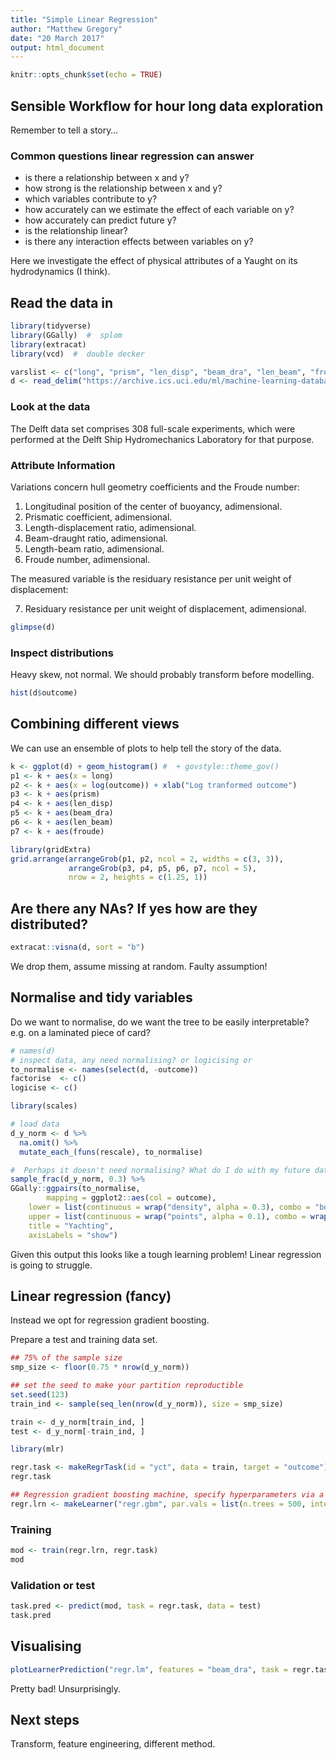 ```yaml
---
title: "Simple Linear Regression"
author: "Matthew Gregory"
date: "20 March 2017"
output: html_document
---
```


```r
knitr::opts_chunk$set(echo = TRUE)
```

## Sensible Workflow for hour long data exploration

Remember to tell a story...

### Common questions linear regression can answer

* is there a relationship between x and y?  
* how strong is the relationship between x and y?  
* which variables contribute to y?  
* how accurately can we estimate the effect of each variable on y?  
* how accurately can predict future y?  
* is the relationship linear?  
* is there any interaction effects between variables on y?  

Here we investigate the effect of physical attributes of a Yaught on its hydrodynamics (I think).  

## Read the data in

```r
library(tidyverse)
library(GGally)  #  splom
library(extracat)
library(vcd)  #  double decker

varslist <- c("long", "prism", "len_disp", "beam_dra", "len_beam", "froude", "outcome")
d <- read_delim("https://archive.ics.uci.edu/ml/machine-learning-databases/00243/yacht_hydrodynamics.data", col_names = varslist, delim = " ")


```

### Look at the data

The Delft data set comprises 308 full-scale experiments, which were performed at the Delft Ship Hydromechanics Laboratory for that purpose.   

### Attribute Information

Variations concern hull geometry coefficients and the Froude number: 

1. Longitudinal position of the center of buoyancy, adimensional. 
2. Prismatic coefficient, adimensional. 
3. Length-displacement ratio, adimensional. 
4. Beam-draught ratio, adimensional. 
5. Length-beam ratio, adimensional. 
6. Froude number, adimensional. 

The measured variable is the residuary resistance per unit weight of displacement: 

7. Residuary resistance per unit weight of displacement, adimensional. 

```r
glimpse(d)
```

### Inspect distributions

Heavy skew, not normal. We should probably transform before modelling.

```r
hist(d$outcome)
```


## Combining different views

We can use an ensemble of plots to help tell the story of the data.

```r

k <- ggplot(d) + geom_histogram() #  + govstyle::theme_gov()
p1 <- k + aes(x = long)
p2 <- k + aes(x = log(outcome)) + xlab("Log tranformed outcome")
p3 <- k + aes(prism)
p4 <- k + aes(len_disp)
p5 <- k + aes(beam_dra)
p6 <- k + aes(len_beam)
p7 <- k + aes(froude)

library(gridExtra)
grid.arrange(arrangeGrob(p1, p2, ncol = 2, widths = c(3, 3)),
             arrangeGrob(p3, p4, p5, p6, p7, ncol = 5),
             nrow = 2, heights = c(1.25, 1))
```

## Are there any NAs? If yes how are they distributed?

```r
extracat::visna(d, sort = "b")

```

We drop them, assume missing at random. Faulty assumption! 

## Normalise and tidy variables

Do we want to normalise, do we want the tree to be easily interpretable? e.g. on a laminated piece of card?

```r
# names(d)
# inspect data, any need normalising? or logicising or 
to_normalise <- names(select(d, -outcome))
factorise  <- c()
logicise <- c()

library(scales)

# load data
d_y_norm <- d %>%
  na.omit() %>%
  mutate_each_(funs(rescale), to_normalise)

#  Perhaps it doesn't need normalising? What do I do with my future data?
sample_frac(d_y_norm, 0.3) %>%
GGally::ggpairs(to_normalise,
        mapping = ggplot2::aes(col = outcome),
    lower = list(continuous = wrap("density", alpha = 0.3), combo = "box"),
    upper = list(continuous = wrap("points", alpha = 0.1), combo = wrap("dot", alpha = 0.3)),
    title = "Yachting",
    axisLabels = "show")
```

Given this output this looks like a tough learning problem! Linear regression is going to struggle.

## Linear regression (fancy)

Instead we opt for regression gradient boosting.

Prepare a test and training data set.

```r
## 75% of the sample size
smp_size <- floor(0.75 * nrow(d_y_norm))

## set the seed to make your partition reproductible
set.seed(123)
train_ind <- sample(seq_len(nrow(d_y_norm)), size = smp_size)

train <- d_y_norm[train_ind, ]
test <- d_y_norm[-train_ind, ]
```


```r
library(mlr)

regr.task <- makeRegrTask(id = "yct", data = train, target = "outcome")
regr.task

## Regression gradient boosting machine, specify hyperparameters via a list
regr.lrn <- makeLearner("regr.gbm", par.vals = list(n.trees = 500, interaction.depth = 3))

```

### Training

```r
mod <- train(regr.lrn, regr.task)
mod
```

### Validation or test

```r
task.pred <- predict(mod, task = regr.task, data = test)
task.pred
```

## Visualising

```r
plotLearnerPrediction("regr.lm", features = "beam_dra", task = regr.task)
```

Pretty bad! Unsurprisingly.

## Next steps

Transform, feature engineering, different method.